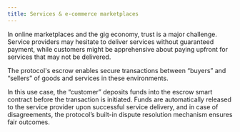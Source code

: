 ```yaml
---
title: Services & e-commerce marketplaces
---
```


In online marketplaces and the gig economy, trust is a major challenge. Service providers may hesitate to deliver services without guaranteed payment, while customers might be apprehensive about paying upfront for services that may not be delivered.

The protocol's escrow enables secure transactions between “buyers” and “sellers” of goods and services in these environments.

In this use case, the “customer” deposits funds into the escrow smart contract before the transaction is initiated. Funds are automatically released to the service provider upon successful service delivery, and in case of disagreements, the protocol’s built-in dispute resolution mechanism ensures fair outcomes.
